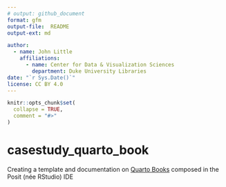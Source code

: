 ```yaml
---
# output: github_document
format: gfm
output-file:  README
output-ext: md

author: 
  - name: John Little
    affiliations:
      - name: Center for Data & Visualization Sciences
        department: Duke University Libraries    
date: "`r Sys.Date()`"
license: CC BY 4.0
---
```


<!-- README.md is generated from README.Rmd. Please edit that file -->

```r
knitr::opts_chunk$set(
  collapse = TRUE,
  comment = "#>"
)
```

# casestudy_quarto_book

<!-- badges: start -->

<!-- badges: end -->

Creating a template and documentation on [Quarto Books](https://quarto.org/docs/books/) composed in the Posit (née RStudio) IDE
